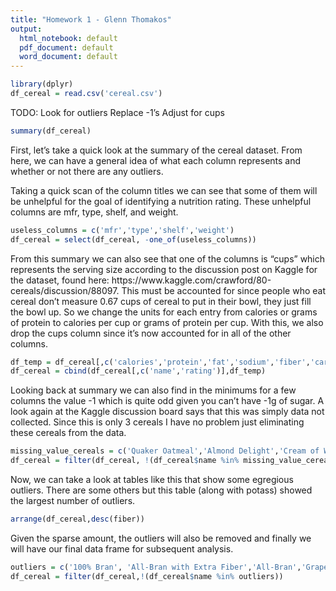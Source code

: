 ---
title: "Homework 1 - Glenn Thomakos"
output:
  html_notebook: default
  pdf_document: default
  word_document: default
---

```{r}
library(dplyr)
df_cereal = read.csv('cereal.csv')
```
TODO:
Look for outliers
Replace -1's
Adjust for cups



```{r}
summary(df_cereal)
```

First, let's take a quick look at the summary of the cereal dataset. From here, we can have a general idea of what each column represents and whether or not there are any outliers. 

Taking a quick scan of the column titles we can see that some of them will be unhelpful for the goal of identifying a nutrition rating. These unhelpful columns are mfr, type, shelf, and weight.

```{r}
useless_columns = c('mfr','type','shelf','weight')
df_cereal = select(df_cereal, -one_of(useless_columns))
```

From this summary we can also see that one of the columns is "cups" which represents the serving size according to the discussion post on Kaggle for the dataset, found here: https://www.kaggle.com/crawford/80-cereals/discussion/88097. This must be accounted for since people who eat cereal don't measure 0.67 cups of cereal to put in their bowl, they just fill the bowl up. So we change the units for each entry from calories or grams of protein to calories per cup or grams of protein per cup. With this, we also drop the cups column since it's now accounted for in all of the other columns.

```{r}
df_temp = df_cereal[,c('calories','protein','fat','sodium','fiber','carbo','sugars','potass','vitamins')]/df_cereal$cups
df_cereal = cbind(df_cereal[,c('name','rating')],df_temp)
```

Looking back at summary we can also find in the minimums for a few columns the value -1 which is quite odd given you can't have -1g of sugar. A look again at the Kaggle discussion board says that this was simply data not collected. Since this is only 3 cereals I have no problem just eliminating these cereals from the data.

```{r}
missing_value_cereals = c('Quaker Oatmeal','Almond Delight','Cream of Wheat (Quick)')
df_cereal = filter(df_cereal, !(df_cereal$name %in% missing_value_cereals))
```

Now, we can take a look at tables like this that show some egregious outliers. There are some others but this table (along with potass) showed the largest number of outliers. 

```{r}
arrange(df_cereal,desc(fiber))
```

Given the sparse amount, the outliers will also be removed and finally we will have our final data frame for subsequent analysis. 

```{r}
outliers = c('100% Bran', 'All-Bran with Extra Fiber','All-Bran','Grape-Nuts','Great Grains Pecan')
df_cereal = filter(df_cereal,!(df_cereal$name %in% outliers))
```

